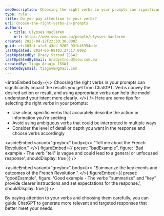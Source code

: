 ```yaml
---
seoDescription: Choosing the right verbs in your prompts can significantly impact the results you get from ChatGPT, helping the model understand your intent more clearly.
type: rule
title: Do you pay attention to your verbs?
uri: choose-the-right-verbs-in-prompts
authors:
  - title: Ulysses Maclaren
    url: https://www.ssw.com.au/people/ulysses-maclaren
created: 2023-04-12T22:30:36.000Z
guid: efc303af-afc6-43ed-9262-93fb45954ede
lastUpdated: 2024-06-08T03:27:17.000Z
lastUpdatedBy: Brady Stroud [SSW]
lastUpdatedByEmail: bradystroud@ssw.com.au
createdBy: Tiago Araújo [SSW]
createdByEmail: tiagov8@gmail.com
---
```


<introEmbed
  body={<>
Choosing the right verbs in your prompts can significantly impact the results you get from ChatGPT. Verbs convey the desired action or result, and using appropriate verbs can help the model understand your intent more clearly.
  </>}
/>
Here are some tips for selecting the right verbs in your prompts:

- Use clear, specific verbs that accurately describe the action or information you're seeking
- Avoid using ambiguous verbs that could be interpreted in multiple ways
- Consider the level of detail or depth you want in the response and choose verbs accordingly

<asideEmbed
  variant="greybox"
  body={<>
    "Tell me about the French Revolution."
  </>}
  figureEmbed={{
    preset: "badExample",
    figure: 'Bad example - The verb "tell" is vague and could lead to a general or unfocused response',
    shouldDisplay: true
  }}
/>

<asideEmbed
  variant="greybox"
  body={<>
    "Summarize the key events and outcomes of the French Revolution."
  </>}
  figureEmbed={{
    preset: "goodExample",
    figure: 'Good example - The verbs "summarize" and "key" provide clearer instructions and set expectations for the response.',
    shouldDisplay: true
  }}
/>

By paying attention to your verbs and choosing them carefully, you can guide ChatGPT to generate more relevant and targeted responses that better meet your needs.
